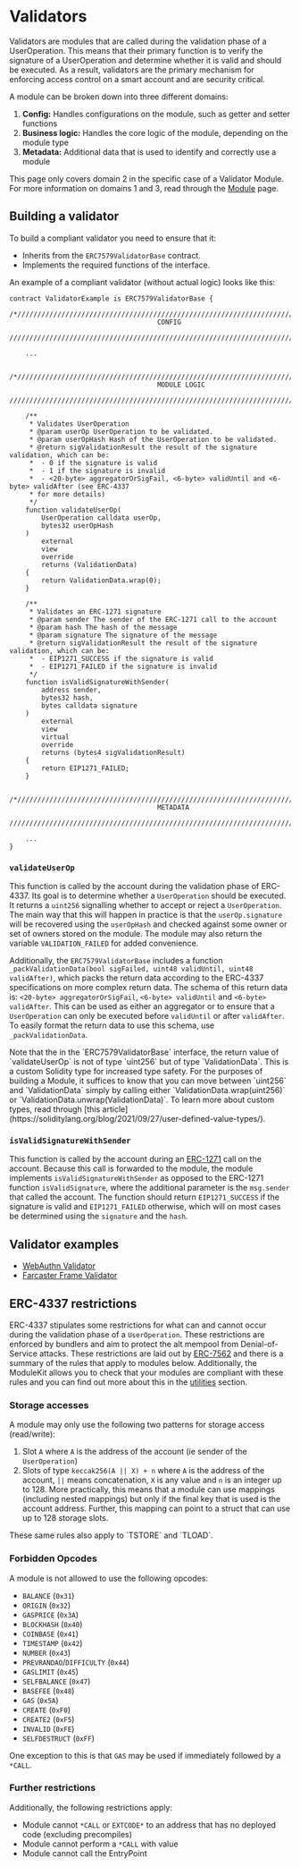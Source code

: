 
# Validators

Validators are modules that are called during the validation phase of a UserOperation. This means that their primary function is to verify the signature of a UserOperation and determine whether it is valid and should be executed. As a result, validators are the primary mechanism for enforcing access control on a smart account and are security critical.

A module can be broken down into three different domains:

1. **Config:** Handles configurations on the module, such as getter and setter functions
2. **Business logic:** Handles the core logic of the module, depending on the module type
3. **Metadata:** Additional data that is used to identify and correctly use a module

This page only covers domain 2 in the specific case of a Validator Module. For more information on domains 1 and 3, read through the [Module](./module.mdx) page.

## Building a validator

To build a compliant validator you need to ensure that it:

- Inherits from the `ERC7579ValidatorBase` contract.
- Implements the required functions of the interface.

An example of a compliant validator (without actual logic) looks like this:

```solidity
contract ValidatorExample is ERC7579ValidatorBase {
    /*//////////////////////////////////////////////////////////////////////////
                                     CONFIG
    //////////////////////////////////////////////////////////////////////////*/

    ...

    /*//////////////////////////////////////////////////////////////////////////
                                     MODULE LOGIC
    //////////////////////////////////////////////////////////////////////////*/

    /**
     * Validates UserOperation
     * @param userOp UserOperation to be validated.
     * @param userOpHash Hash of the UserOperation to be validated.
     * @return sigValidationResult the result of the signature validation, which can be:
     *  - 0 if the signature is valid
     *  - 1 if the signature is invalid
     *  - <20-byte> aggregatorOrSigFail, <6-byte> validUntil and <6-byte> validAfter (see ERC-4337
     * for more details)
     */
    function validateUserOp(
        UserOperation calldata userOp,
        bytes32 userOpHash
    )
        external
        view
        override
        returns (ValidationData)
    {
        return ValidationData.wrap(0);
    }

    /**
     * Validates an ERC-1271 signature
     * @param sender The sender of the ERC-1271 call to the account
     * @param hash The hash of the message
     * @param signature The signature of the message
     * @return sigValidationResult the result of the signature validation, which can be:
     *  - EIP1271_SUCCESS if the signature is valid
     *  - EIP1271_FAILED if the signature is invalid
     */
    function isValidSignatureWithSender(
        address sender,
        bytes32 hash,
        bytes calldata signature
    )
        external
        view
        virtual
        override
        returns (bytes4 sigValidationResult)
    {
        return EIP1271_FAILED;
    }

    /*//////////////////////////////////////////////////////////////////////////
                                     METADATA
    //////////////////////////////////////////////////////////////////////////*/

    ...
}
```

### `validateUserOp`

This function is called by the account during the validation phase of ERC-4337. Its goal is to determine whether a `UserOperation` should be executed. It returns a `uint256` signalling whether to accept or reject a `UserOperation`. The main way that this will happen in practice is that the `userOp.signature` will be recovered using the `userOpHash` and checked against some owner or set of owners stored on the module. The module may also return the variable `VALIDATION_FAILED` for added convenience.

Additionally, the `ERC7579ValidatorBase` includes a function `_packValidationData(bool sigFailed, uint48 validUntil, uint48 validAfter)`, which packs the return data according to the ERC-4337 specifications on more complex return data. The schema of this return data is: `<20-byte> aggregatorOrSigFail`, `<6-byte> validUntil` and `<6-byte> validAfter`. This can be used as either an aggregator or to ensure that a `UserOperation` can only be executed before `validUntil` or after `validAfter`. To easily format the return data to use this schema, use `_packValidationData`.

<Callout type="info">
  Note that the in the `ERC7579ValidatorBase` interface, the return value of
  `validateUserOp` is not of type `uint256` but of type `ValidationData`. This
  is a custom Solidity type for increased type safety. For the purposes of
  building a Module, it suffices to know that you can move between `uint256` and
  `ValidationData` simply by calling either `ValidationData.wrap(uint256)` or
  `ValidationData.unwrap(ValidationData)`. To learn more about custom types,
  read through [this
  article](https://soliditylang.org/blog/2021/09/27/user-defined-value-types/).
</Callout>

### `isValidSignatureWithSender`

This function is called by the account during an [ERC-1271](https://eips.ethereum.org/EIPS/eip-1271) call on the account. Because this call is forwarded to the module, the module implements `isValidSignatureWithSender` as opposed to the ERC-1271 function `isValidSignature`, where the additional parameter is the `msg.sender` that called the account. The function should return `EIP1271_SUCCESS` if the signature is valid and `EIP1271_FAILED` otherwise, which will on most cases be determined using the `signature` and the `hash`.

## Validator examples

- [WebAuthn Validator](https://github.com/rhinestonewtf/modulekit-examples/blob/main/src/webauthn-validator/WebauthnValidator.sol)
- [Farcaster Frame Validator](https://github.com/kopy-kat/frame-validator/blob/main/src/FrameValidator.sol)

## ERC-4337 restrictions

ERC-4337 stipulates some restrictions for what can and cannot occur during the validation phase of a `UserOperation`. These restrictions are enforced by bundlers and aim to protect the alt mempool from Denial-of-Service attacks. These restrictions are laid out by [ERC-7562](https://github.com/eth-infinitism/account-abstraction/blob/develop/erc/ERCS/erc-7562.md) and there is a summary of the rules that apply to modules below. Additionally, the ModuleKit allows you to check that your modules are compliant with these rules and you can find out more about this in the [utilities](../test/utilities.mdx) section.

### Storage accesses

A module may only use the following two patterns for storage access (read/write):

1. Slot `A` where `A` is the address of the account (ie sender of the `UserOperation`)
2. Slots of type `keccak256(A || X) + n` where `A` is the address of the account, `||` means concatenation, `X` is any value and `n` is an integer up to 128. More practically, this means that a module can use mappings (including nested mappings) but only if the final key that is used is the account address. Further, this mapping can point to a struct that can use up to 128 storage slots.

<Callout type="info">
  These same rules also apply to `TSTORE` and `TLOAD`.
</Callout>

### Forbidden Opcodes

A module is not allowed to use the following opcodes:

- `BALANCE` (`0x31`)
- `ORIGIN` (`0x32`)
- `GASPRICE` (`0x3A`)
- `BLOCKHASH` (`0x40`)
- `COINBASE` (`0x41`)
- `TIMESTAMP` (`0x42`)
- `NUMBER` (`0x43`)
- `PREVRANDAO`/`DIFFICULTY` (`0x44`)
- `GASLIMIT` (`0x45`)
- `SELFBALANCE` (`0x47`)
- `BASEFEE` (`0x48`)
- `GAS` (`0x5A`)
- `CREATE` (`0xF0`)
- `CREATE2` (`0xF5`)
- `INVALID` (`0xFE`)
- `SELFDESTRUCT` (`0xFF`)

One exception to this is that `GAS` may be used if immediately followed by a `*CALL`.

### Further restrictions

Additionally, the following restrictions apply:

- Module cannot `*CALL` or `EXTCODE*` to an address that has no deployed code (excluding precompiles)
- Module cannot perform a `*CALL` with value
- Module cannot call the EntryPoint
